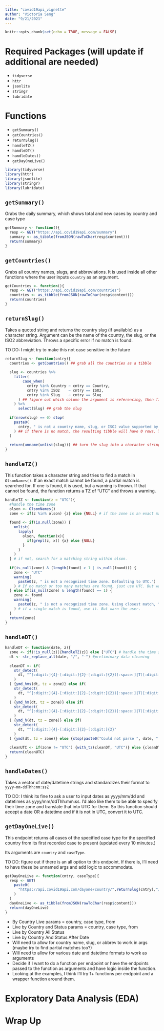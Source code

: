 ```yaml
---
title: "covid19api_vignette"
author: "Victoria Seng"
date: "9/21/2021"
---
```


```r
knitr::opts_chunk$set(echo = TRUE, message = FALSE)
```

# Required Packages (will update if additional are needed)
*  `tidyverse`
*  `httr`
*  `jsonlite`
*  `stringr`
*  `lubridate`

# Functions
*  `getSummary()`
*  `getCountries()`
*  `returnSlug()`
*  `handleTZ()`
*  `handleDT()`
*  `handleDates()`
*  `getDayOneLive()`

```r
library(tidyverse)
library(httr)
library(jsonlite)
library(stringr)
library(lubridate)
```

## `getSummary()`

Grabs the daily summary, which shows total and new cases by country and case type

```r

getSummary <- function(){
  resp <- GET("https://api.covid19api.com/summary")
  summary <- as_tibble(fromJSON(rawToChar(resp$content)))
  return(summary)
}

```

## `getCountries()`

Grabs all country names, slugs, and abbreviations. It is used inside all other functions where the user inputs `country` as an argument.

```r

getCountries <- function(){
  resp <- GET("https://api.covid19api.com/countries")
  countries <- as_tibble(fromJSON(rawToChar(resp$content)))
  return(countries)
}

```

## `returnSlug()`

Takes a quoted string and returns the country slug (if available) as a character string. Argument can be the name of the country, the slug, or the ISO2 abbreviation. Throws a specific error if no match is found.

TO DO: I might try to make this not case sensitive in the future

```r
returnSlug <- function(cntry){
  countries <- getCountries() ## grab all the countries as a tibble
  
  slug <- countries %>%
    filter(
        case_when(
          cntry %in% Country ~ cntry == Country,
          cntry %in% ISO2    ~ cntry == ISO2,
          cntry %in% Slug    ~ cntry == Slug
      ) ## figure out which column the argument is referencing, then filter to the correct row 
    ) %>% 
      select(Slug) ## grab the slug
  
  if(nrow(slug) == 0) stop(
    paste0(
      cntry, " is not a country name, slug, or ISO2 value supported by the api"
    ) ## if there is no match, the resulting tibble will have 0 rows. Throw an error if this happens
  )
  
  return(unname(unlist(slug))) ## turn the slug into a character string and return it
}

```

## `handleTZ()`

This function takes a character string and tries to find a match in `OlsonNames()`. If an exact match cannot be found, a partial match is searched for. If one is found, it is used, but a warning is thrown. If that cannot be found, the function returns a TZ of "UTC" and throws a warning.

```r
handleTZ <- function(z = "UTC"){
  #handle the time zone
  olson <- OlsonNames()
  zone <- if(z %in% olson) {z} else {NULL} # if the zone is an exact match, use it
  
  found <- if(is.null(zone)) {
    unlist(
      lapply(
        olson, function(x){
          if(grepl(z, x)) {x} else {NULL}
        }
      )
    )
  } # if not, search for a matching string within olson.
  
  if(is_null(zone) & (length(found) > 1 | is_null(found))) {
    zone <- "UTC"
    warning(
      paste0(z, " is not a recognized time zone. Defaulting to UTC.")
    ) # If no match or too many matches are found, just use UTC. But warn the user.
  } else if(is_null(zone) & length(found) == 1) {
    zone <- found
    warning(
      paste0(z, " is not a recognized time zone. Using closest match, ", found, ".")
    ) # if a single match is found, use it. But warn the user.
  }
  return(zone)
}
```

## `handleDT()`

```r

handleDT <- function(date, z){
  zone <- if(!is_null(z)){handleTZ(z)} else {"UTC"} # handle the time zone
  dt <- str_replace_all(date, "/", "-") #preliminary data cleaning
  
  cleanDT <- if(
    str_detect(
      dt, "^[:digit:]{4}-[:digit:]{2}-[:digit:]{2}([:space:]|T)[:digit:]{2}:[:digit:]{2}:[:digit:]{2}"
    )
  ) {ymd_hms(dt, tz = zone)} else if(
    str_detect(
      dt, "^[:digit:]{4}-[:digit:]{2}-[:digit:]{2}([:space:]|T)[:digit:]{2}:[:digit:]{2}"
    )
  ) {ymd_hm(dt, tz = zone)} else if(
    str_detect(
      dt, "^[:digit:]{4}-[:digit:]{2}-[:digit:]{2}([:space:]|T)[:digit:]{2}"
    )
  ) {ymd_h(dt, tz = zone)} else if(
    str_detect(
      dt, "^[:digit:]{4}-[:digit:]{2}-[:digit:]{2}"
    )
  ) {ymd(dt, tz = zone)} else {stop(paste0("Could not parse ", date, " into a datetime object."))}
  
  cleanUTC <- if(zone != "UTC") {with_tz(cleanDT, "UTC")} else {cleanDT} # translate to UTC if needed
  return(cleanUTC)
}

```

## `handleDates()`

Takes a vector of date/datetime strings and standardizes their format to `yyyy-mm-ddThh:mm:ssZ`

TO DO: I think its fine to ask a user to input dates as yyyy/mm/dd and datetimes as yyyy/mm/ddThh:mm:ss. I'd also like them to be able to specify their time zone and translate that into UTC for them. So this function should accept a date OR a datetime and if it is not in UTC, convert it to UTC.


## `getDayOneLive()`

This endpoint returns all cases of the specified case type for the specified country from its first recorded case to present (updated every 10 minutes.)

Its arguments are `country` and `caseType`.

TO DO: figure out if there is an all option to this endpoint. If there is, I'll need to have these be unnamed args and add logic to accommodate.

```r
getDayOneLive <- function(cntry, caseType){
  resp <- GET(
    paste0(
      "https://api.covid19api.com/dayone/country/",returnSlug(cntry),"/status/",caseType,"/live"
    )
  )
  dayOneLive <- as_tibble(fromJSON(rawToChar(resp$content)))
  return(dayOneLive)
}
```


*  By Country Live params = country, case type, from
*  Live by Country and Status params = country, case type, from
*  Live by Country All Status
*  Live by Country And Status After Date
*  Will need to allow for country name, slug, or abbrev to work in args (maybe try to find partial matches too?)
*  Will need to allow for various date and datetime formats to work as arguments
*  Decide if I want to do a function per endpoint or have the endpoints passed to the function as arguments and have logic inside the function. 
  *  Looking at the examples, I think I'll try 1+ functions per endpoint and a wrapper function around them.


# Exploratory Data Analysis (EDA)

# Wrap Up